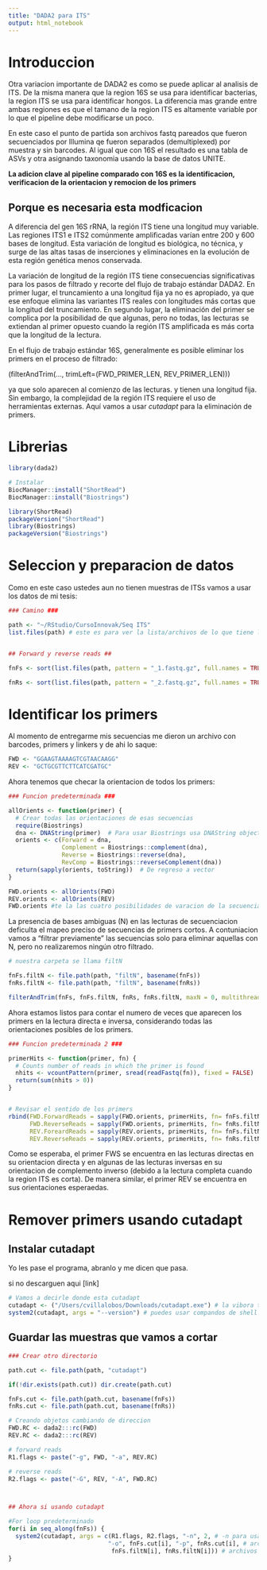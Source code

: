```yaml
---
title: "DADA2 para ITS"
output: html_notebook
---
```



# Introduccion 

Otra variacion importante de DADA2 es como se puede aplicar al analisis de ITS. De la misma manera que la region 16S se usa para identificar bacterias, la region ITS se usa para identificar hongos. La diferencia mas grande entre ambas regiones es que el tamano de la region ITS es altamente variable por lo que el pipeline debe modificarse un poco.

En este caso el punto de partida son archivos fastq pareados que fueron secuenciados por Illumina qe fueron separados (demultiplexed) por muestra y sin barcodes. Al igual que con 16S el resultado es una tabla de ASVs y otra asignando taxonomia usando la base de datos UNITE. 

__La adicion clave al pipeline comparado con 16S es la identificacion, verificacion de la orientacion y remocion de los primers__

## Porque es necesaria esta modficacion

A diferencia del gen 16S rRNA, la región ITS tiene una longitud muy variable. Las regiones ITS1 e ITS2 comúnmente amplificadas varían entre 200 y 600 bases de longitud. Esta variación de longitud es biológica, no técnica, y surge de las altas tasas de inserciones y eliminaciones en la evolución de esta región genética menos conservada.

La variación de longitud de la región ITS tiene consecuencias significativas para los pasos de filtrado y recorte del flujo de trabajo estándar DADA2. En primer lugar, el truncamiento a una longitud fija ya no es apropiado, ya que ese enfoque elimina las variantes ITS reales con longitudes más cortas que la longitud del truncamiento. En segundo lugar, la eliminación del primer se complica por la posibilidad de que algunas, pero no todas, las lecturas se extiendan al primer opuesto cuando la región ITS amplificada es más corta que la longitud de la lectura.

En el flujo de trabajo estándar 16S, generalmente es posible eliminar 
los primers en el proceso de filtrado: 

(filterAndTrim(..., trimLeft=(FWD_PRIMER_LEN, REV_PRIMER_LEN))) 

ya que solo aparecen al comienzo de las lecturas. y tienen una longitud fija. Sin embargo, la complejidad de la región ITS requiere el uso de herramientas externas. Aquí vamos a usar _cutadapt_ para la eliminación de primers.

# Librerias

```r
library(dada2)

# Instalar 
BiocManager::install("ShortRead")
BiocManager::install("Biostrings")

library(ShortRead)
packageVersion("ShortRead")
library(Biostrings)
packageVersion("Biostrings")
```
# Seleccion y preparacion de datos 

Como en este caso ustedes aun no tienen muestras de ITSs vamos a usar los datos de mi tesis: 

```r
### Camino ###

path <- "~/RStudio/CursoInnovak/Seq ITS"
list.files(path) # este es para ver la lista/archivos de lo que tiene la carpeta, esto es para saber si estamos en la carpeta deseada 


## Forward y reverse reads ##

fnFs <- sort(list.files(path, pattern = "_1.fastq.gz", full.names = TRUE))

fnRs <- sort(list.files(path, pattern = "_2.fastq.gz", full.names = TRUE))

```

# Identificar los primers 

Al momento de entregarme mis secuencias me dieron un archivo con barcodes, primers y linkers y de ahi lo saque: 

```r

FWD <- "GGAAGTAAAAGTCGTAACAAGG"
REV <- "GCTGCGTTCTTCATCGATGC"

```


Ahora tenemos que checar la orientacion de todos los primers: 

```r
### Funcion predeterminada ###

allOrients <- function(primer) {
  # Crear todas las orientaciones de esas secuencias
  require(Biostrings)
  dna <- DNAString(primer)  # Para usar Biostrings usa DNAString objects no vectores
  orients <- c(Forward = dna,
               Complement = Biostrings::complement(dna),
               Reverse = Biostrings::reverse(dna),
               RevComp = Biostrings::reverseComplement(dna))
  return(sapply(orients, toString))  # De regreso a vector
}

FWD.orients <- allOrients(FWD)
REV.orients <- allOrients(REV)
FWD.orients #te la las cuatro posibilidades de varacion de la secuencia 

```
La presencia de bases ambiguas (N) en las lecturas de secuenciacion deficulta el mapeo preciso de secuencias de primers cortos. A contuniacion vamos a "filtrar previamente" las secuencias solo para eliminar aquellas con N, pero no realizaremos ningún otro filtrado.

```r
# nuestra carpeta se llama filtN

fnFs.filtN <- file.path(path, "filtN", basename(fnFs))
fnRs.filtN <- file.path(path, "filtN", basename(fnRs))

filterAndTrim(fnFs, fnFs.filtN, fnRs, fnRs.filtN, maxN = 0, multithread = TRUE) #multithread tiene que ver con el procesamiento de tu compu no afecta al analisis  

```

Ahora estamos listos para contar el numero de veces que aparecen los primers en la lectura directa e inversa, considerando todas las orientaciones posibles de los primers. 

```r
### Funcion predeterminada 2 ###

primerHits <- function(primer, fn) {
  # Counts number of reads in which the primer is found
  nhits <- vcountPattern(primer, sread(readFastq(fn)), fixed = FALSE)
  return(sum(nhits > 0))
}


# Revisar el sentido de los primers
rbind(FWD.ForwardReads = sapply(FWD.orients, primerHits, fn= fnFs.filtN[[3]]),
      FWD.ReverseReads = sapply(FWD.orients, primerHits, fn= fnRs.filtN[[3]]),
      REV.ForeardReads = sapply(REV.orients, primerHits, fn= fnFs.filtN[[3]]),
      REV.ReverseReads = sapply(REV.orients, primerHits, fn= fnRs.filtN[[3]]))

```
Como se esperaba, el primer FWS se encuentra en las lecturas directas en su orientacion directa y en algunas de las lecturas inversas en su orientacion de complemento inverso (debido a la lectura completa cuando la region ITS es corta). De manera similar, el primer REV se encuentra en sus orientaciones esperaedas. 

# Remover primers usando cutadapt


## Instalar cutadapt

Yo les pase el programa, abranlo y me dicen que pasa. 

si no descarguen aqui [link]

```r
# Vamos a decirle donde esta cutadapt
cutadapt <- ("/Users/cvillalobos/Downloads/cutadapt.exe") # la vibora te manda a documentos por eso no lo pusimos aqui porque esta en carpeta de descargas 
system2(cutadapt, args = "--version") # puedes usar compandos de shell desde R # si les dice la version de cutadapt todo funciono 

```

## Guardar las muestras que vamos a cortar 

```r
### Crear otro directorio 

path.cut <- file.path(path, "cutadapt")

if(!dir.exists(path.cut)) dir.create(path.cut)

fnFs.cut <- file.path(path.cut, basename(fnFs))
fnRs.cut <- file.path(path.cut, basename(fnRs))

# Creando objetos cambiando de direccion 
FWD.RC <- dada2:::rc(FWD)
REV.RC <- dada2:::rc(REV)

# forward reads 
R1.flags <- paste("-g", FWD, "-a", REV.RC)

# reverse reads 
R2.flags <- paste("-G", REV, "-A", FWD.RC)



## Ahora si usando cutadapt

#For loop predeterminado 
for(i in seq_along(fnFs)) {
  system2(cutadapt, args = c(R1.flags, R2.flags, "-n", 2, # -n para usar las direcciones opuestas
                            "-o", fnFs.cut[i], "-p", fnRs.cut[i], # archivos de salida
                             fnFs.filtN[i], fnRs.filtN[i])) # archivos de entrada
}


```

